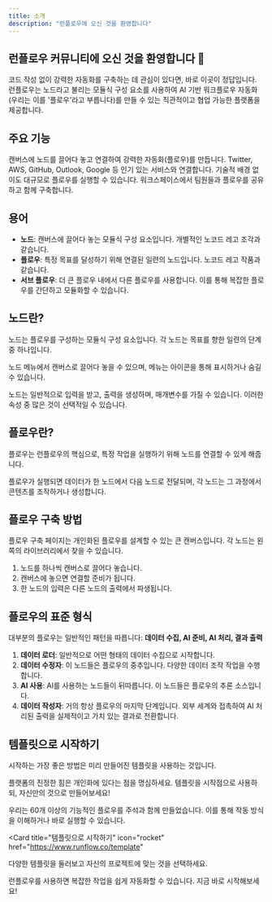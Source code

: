 ```yaml
---
title: 소개
description: "런플로우에 오신 것을 환영합니다"
---
```


## 런플로우 커뮤니티에 오신 것을 환영합니다 👋

코드 작성 없이 강력한 자동화를 구축하는 데 관심이 있다면, 바로 이곳이 정답입니다. 런플로우는 노드라고 불리는 모듈식 구성 요소를 사용하여 AI 기반 워크플로우 자동화(우리는 이를 '플로우'라고 부릅니다)를 만들 수 있는 직관적이고 협업 가능한 플랫폼을 제공합니다.

## 주요 기능

<CardGroup cols={2}>
  <Card title="자동화 구축" icon="puzzle-piece">
    캔버스에 노드를 끌어다 놓고 연결하여 강력한 자동화(플로우)를 만듭니다.
  </Card>
  <Card title="통합" icon="plug">
    Twitter, AWS, GitHub, Outlook, Google 등 인기 있는 서비스와 연결합니다.
  </Card>
  <Card title="확장 가능한 인프라" icon="server">
    기술적 배경 없이도 대규모로 플로우를 실행할 수 있습니다.
  </Card>
  <Card title="팀 협업" icon="users">
    워크스페이스에서 팀원들과 플로우를 공유하고 함께 구축합니다.
  </Card>
</CardGroup>

## 용어

- **노드**: 캔버스에 끌어다 놓는 모듈식 구성 요소입니다. 개별적인 노코드 레고 조각과 같습니다.
- **플로우**: 특정 목표를 달성하기 위해 연결된 일련의 노드입니다. 노코드 레고 작품과 같습니다.
- **서브 플로우**: 더 큰 플로우 내에서 다른 플로우를 사용합니다. 이를 통해 복잡한 플로우를 간단하고 모듈화할 수 있습니다.

## 노드란?

노드는 플로우를 구성하는 모듈식 구성 요소입니다. 각 노드는 목표를 향한 일련의 단계 중 하나입니다.

노드 메뉴에서 캔버스로 끌어다 놓을 수 있으며, 메뉴는 아이콘을 통해 표시하거나 숨길 수 있습니다.

노드는 일반적으로 입력을 받고, 출력을 생성하며, 매개변수를 가질 수 있습니다. 이러한 속성 중 많은 것이 선택적일 수 있습니다.

## 플로우란?

플로우는 런플로우의 핵심으로, 특정 작업을 실행하기 위해 노드를 연결할 수 있게 해줍니다.

플로우가 실행되면 데이터가 한 노드에서 다음 노드로 전달되며, 각 노드는 그 과정에서 콘텐츠를 조작하거나 생성합니다.

## 플로우 구축 방법

플로우 구축 페이지는 개인화된 플로우를 설계할 수 있는 큰 캔버스입니다. 각 노드는 왼쪽의 라이브러리에서 찾을 수 있습니다.

1. 노드를 하나씩 캔버스로 끌어다 놓습니다.
2. 캔버스에 놓으면 연결할 준비가 됩니다.
3. 한 노드의 입력은 다른 노드의 출력에서 파생됩니다.

## 플로우의 표준 형식

대부분의 플로우는 일반적인 패턴을 따릅니다: **데이터 수집, AI 준비, AI 처리, 결과 출력**

1. **데이터 로더**: 일반적으로 어떤 형태의 데이터 수집으로 시작합니다.
2. **데이터 수정자**: 이 노드들은 플로우의 중추입니다. 다양한 데이터 조작 작업을 수행합니다.
3. **AI 사용**: AI를 사용하는 노드들이 뒤따릅니다. 이 노드들은 플로우의 추론 소스입니다.
4. **데이터 작성자**: 거의 항상 플로우의 마지막 단계입니다. 외부 세계와 접촉하여 AI 처리된 출력을 실제적이고 가치 있는 결과로 전환합니다.

## 템플릿으로 시작하기

시작하는 가장 좋은 방법은 미리 만들어진 템플릿을 사용하는 것입니다.

플랫폼의 진정한 힘은 개인화에 있다는 점을 명심하세요. 템플릿을 시작점으로 사용하되, 자신만의 것으로 만들어보세요!

우리는 60개 이상의 기능적인 플로우를 주석과 함께 만들었습니다. 이를 통해 작동 방식을 이해하거나 바로 실행할 수 있습니다.

<Card
  title="템플릿으로 시작하기"
  icon="rocket"
  href="https://www.runflow.co/template"
>
  다양한 템플릿을 둘러보고 자신의 프로젝트에 맞는 것을 선택하세요.
</Card>

<Info>
  런플로우를 사용하면 복잡한 작업을 쉽게 자동화할 수 있습니다. 지금 바로
  시작해보세요!
</Info>
